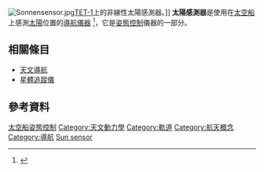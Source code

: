 [[File:Sonnensensor.jpg|thumbnail]][[TET-1|TET-1]]上的非線性太陽感測器。]]
'''太陽感測器'''是使用在[[太空船|太空船]]上感測[[太陽|太陽]]位置的[[導航儀器|導航儀器]] <ref>{{Cite web |url=http://www.space-airbusds.com/media/document/gnc_1_liass_2015-v_std_b-def.pdf |title=存档副本 |accessdate=2015-11-17 |archive-date=2015-09-24 |archive-url=https://web.archive.org/web/20150924104416/http://www.space-airbusds.com/media/document/gnc_1_liass_2015-v_std_b-def.pdf |dead-url=no }}</ref>，它是[[姿態控制|姿態控制]]儀器的一部分。

== 相關條目 ==
* [[天文導航|天文導航]]
* [[星體追蹤儀|星體追蹤儀]]

== 參考資料 ==
{{Reflist}}

{{spacecraft-stub}} 
[[Category:太空船姿態控制|]]
[[Category:天文動力學|Category:天文動力學]]
[[Category:軌道|Category:軌道]]
[[Category:航天概念|Category:航天概念]]
[[Category:導航|Category:導航]]
[[Category:天文導航|Sun sensor]]